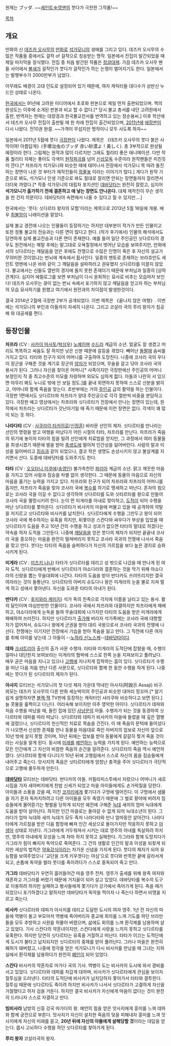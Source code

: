 원제는 ブッダ.
~~[[세인트☆영맨]]의 붓다가 극찬한 그작품!~~

[[목차]]
== 개요 ==
만화의 신 [[데즈카 오사무]]의 [[만화]]로 [[석가모니]]의 생애를 그리고 있다. 데즈카 오사무의 수많은 작품들 중에서도 걸작 of 걸작으로 칭송받는 명작. 일본에서 전집이 발간되었을 때 제일 마지막을 장식했다. 전집 중 처음 발간된 작품은 [[정글대제]]. 가끔 데즈카 오사무 팬들 사이에서 [[불새]]가 걸작인가 붓다가 걸작인가 하는 논쟁이 벌어지기도 한다. 일본에서는 발행부수가 2000만부가 넘었다.

아무래도 배경이 고대 인도로 설정되어 있기 때문에, 여자 캐릭터들 대다수가 상반신 누드인 상태로 나온다. 

[[한국]]에서는 91년에 고려원 미디어에서 초호화 판본으로 제일 먼저 출판되었으며. 책의 완성도는 이후에 소개된 판본과 비교 할 수 없다.[* 당시 불교 총서를 내던 고려원에서 출판, 번역자는 현재는 대장경과 한국불교전서를 번역하고 있는 장순용씨.] 이후 학산에서 데즈카 오사무 전집이 출판될 때 한 차례 전집이 출간되었으며, [[2011년]]에 [[애장판]]이 다시 나왔다. 전10권 완결. ~~가격이 무섭지만 명작이니 모두 사도록 하자~~

일본에서 2011년 5월에 붓다 [[극장판]]이 나왔다. 제목은 《데즈카 오사무의 붓다 붉은 사막이여! 아름답게》(手塚治虫のブッダ 赤い砂漠よ！美しく). 총 3부작으로 완성될 예정이라 한다. 그림체는 원작과 많이 다르지만 그래도 퀄리티 좋은 애니메이션. 다만 작품 퀄리티 자체는 좋아도 각색이 [[원작파괴]]를 넘어 [[신성모독]] 수준이라 원작팬들은 미친듯이 깐다.[* 차프라가 석가모니와 비슷한 때에 태어나서 전장에서 석가모니 목 따려 돌진하는 장면이 나온 것 부터가 제작진들이 [[정줄놓]] 이라는 이야기가 많다.] 게다가 원작 기준으로 봐도, 석가모니 인생 기준으로 봐도 절대로 잘리면 안되는 장면들까지 잘리면서 더더욱 까였다.[* 작중 석가모니의 대립자 포지션인 [[데바닷타]]는 완전히 잘렸고, 심지어 '''석가모니가 출가하기 전에 결혼하고 애 낳는 장면도 안나온다.''' 대체 제작진이 무슨 생각을 한 건지 의문이다. 데바닷타야 속편에서 나올 수 있다고 칠 수 있지만....]

한국에서는 '붓다: 싯다르타 왕자의 모험'이라는 제목으로 2013년 5월 16일에 개봉. 배우 [[최불암]]이 나레이션을 맡았다.

실제 불교 경전에 나오는 인물들이 등장하기는 하지만 대부분이 작가가 만든 인물이고 또한 정통 불교의 전승과는 다른 면이 많다고 한다. (작가 후기에서) 인물의 해석에서도 당연하게 실제 불교전승과 다른 면이 존재한다. 예를 들어 일단 주인공인 싯다르타의 경우도 원전에서는 해탈 후에는 말그대로 오욕칠정에서 벗어난 모습을 보여주지만, 만화에서의 싯다르타는 깨달음을 얻은 후에도 전쟁으로 수많은 인명이 죽은 후 자신의 설교가 무의미한 것이었냐는 번뇌에 계속에서 휩사인다. 일종의 멘토로 존재하는 브라흐만도 세인트 영멘에 나온 바와 같이 그 깨달음을 설파하라고 권유했지 싯다르타를 이끌지 않았다. 불교에서는 신들도 열반의 경지에 들지 못한 존재이기 때문에 부처님과 일종의 [상하관계]다. 심지어 에필로그를 보면 부처님이 다시 윤회하는 묘사로 비추는 모습마저 보인다! 데즈카 오사무는 끊이 없는 번뇌 속에서 포기하지 않고 깨달음을 얻고자 하는 부처님의 모습 묘사하기를 원했고 여기에서 원전과의 차이점이 발생한것이다.

결국 2014년 2월에 극장판 2부가 공개되었다. 이번 제목은 《끝나지 않은 여행》. 이번에는 석가모니의 부인과 아들까지 자세히 나온다. 그리고 코살라 국의 루리 왕자가 침공해 와 대공세를 편다.
== 등장인물 ==
'''차프라''' (CV : [[사카이 마사토]]/[[박상우]])
[[노예]]이며 [[수드라]] 계급의 소년. 얼굴도 잘 생겼고 머리도 똑똑하고 싸움도 잘 하지만 낮은 신분 때문에 갈등을 겪었다. 빼어난 [[돌팔매]] 솜씨를 가지고 있다. 타타와 친구가 되어 어머니를 구출하여 도망친다.
나중에 코사라 국의 우다이 장군을 구해준 것을 계기로 장군의 [[양자]]가 되었으며, 무술을 갈고 닦아 코사라 국의 용사가 된다. 그러나 자신을 찾아온 어머니[* 사족이지만 극장판에선 주인공의 어머니 보정인지 작 중 최고수준의 미모를 자랑하며 외모도 심하게 젋다. 아들과 나란히 서 있으면 아무리 봐도 누나로 밖에 안 보일 정도.]를 끝내 외면하지 못하여 스스로 신분을 밝히고, 어머니와 함께 죽음을 맞는다.
초반부에는 거의 [[주인공]] 급의 활약을 하는 인물이다. 극장판 1편에서도 싯다르타와 차프라가 양대 주인공으로 각각 절반씩 비중을 분담하고 있다. 극장판 예고 영상에서는 차프라와 싯다르타가 전장에서 만나는 장면이 있는데, 원작에서 차프라는 싯다르타가 갓난아기일 때 죽기 때문에 이런 장면은 없다. 각색이 꽤 많이 되는 듯 하다.

'''나라다타''' (CV : [[사쿠라이 타카히로]]/[[신정훈]])
바라문 선인의 제자. 싯다르타를 만나라는 선인의 명령을 받고 여행을 떠났다가 어린 시절의 타타, 차프라를 만난다. 차프라가 죽음의 위기에 놓이자 타타의 힘을 빌려 선인에게 치료법을 얻지만, 그 과정에서 여러 동물들을 희생시켰기 때문에 벌을 받아 [[축생도]]에 떨어져 인간성을 잃어버린다.
사람의 말과 이성을 잃어버리고 [[짐승]]과 같이 되었으나, 결코 작은 생명도 손상시키지 않고 불살계를 지키면서 산다. 도중에 데바닷타를 도와주기도 한다.

'''타타''' (CV : [[오오타니 이쿠에]]/[[송영인]])
불가촉천민 [[파리아]] 계급의 소년. 맑고 깨끗한 마음을 가지고 있어 사람과 짐승을 차별 없이 생각한다. 그 때문에 동물의 마음으로 자신의 마음을 옮기는 능력을 가지고 있다.
차프라와 친구가 되어 차프라와 차프라의 어머니를 돕지만, 차프라가 죽음을 맞자 코사라 국에 [[복수]]를 하기로 맹세하고 떠난다. 혼자의 힘으로는 코사라 국을 이길 수 없다고 생각하여 싯다르타를 도와 싯타르타를 왕으로 만들어 코사라 국을 멸망시키려 한다.
눈이 먼 미게라를 아내로 맞이하고, [[도적]]이 되어 수행을 떠난 싯다르타를 쫓아온다. 싯다르타가 비사카의 마을에 머물고 있을 때 공격하여 약탈을 저지르고 싯다르타와 비사카를 납치한다. 싯다르타에게 수행을 그만두고 왕이 되어 코사라 국에 복수하자는 유혹을 하지만, 뒤쫓아온 스칸다와 싸우다가 부상을 입었을 때 싯다르타가 도움을 주고 10년 간의 수행을 하고 성과가 없으면 타타의 말대로 하겠다는 약속을 하자 도적을 그만둔다.
나중에 [[깨달음]]을 얻은 붓다의 제자가 되지만 끝끝내 코사라 국을 증오하는 마음을 완전히 떨쳐버리지 못하고 코사라 국과의 전쟁에 나서서 죽음을 맞고 만다. 붓다는 타타의 죽음을 슬퍼하다가 자신의 가르침을 보다 높은 경지로 승화시키게 된다.

'''미게라''' (CV : [[미즈키 나나]])
타타가 싯다르타를 데리고 성 밖으로 나갔을 때 만나게 된 여자 도적. 싯다르타에게 반해서 싯다르타가 야쇼다라와 결혼하는 것을 막기 위해 야쇼다라의 신랑을 뽑는 무술대회에 나간다. 타타의 도움을 받아 반다카도 쓰러뜨리지만 결국 여자라는 것이 들통난다. 싯다르타의 아버지 슈도다나 왕은 미게라의 눈을 불로 지져 멀게 하고 성에서 쫓아낸다.
자신을 도와준 타타의 아내가 된다.

'''반다카''' (CV : [[후지와라 케이지]])
석가 족의 친족으로 각지에 이름을 날리고 있는 용사. 활의 달인이며 야심만만한 인물이다. 코사라 국에서 차프라와 대결하지만 차프라에게 패배하고, 야쇼다라에게 눈독을 들여 무술대회에 나가지만 타타의 도움을 받은 미게라에게 패배하여 쓰러진다.
하지만 싯다르타가 [[출가]]해 버리자 석가족에는 코사라 국에 대항할 자가 없어져서, 슈도다나 왕에게 군권을 받아 대리 국왕으로서 코사라 국과의 전쟁에 나선다. 전쟁에는 이기지만 전장에서 기습을 받아 목숨을 잃고 만다.
그 직전에 다른 여자를 취해 아이를 낳는데 그 아들이 --[[노하라 신노스케]]--[[데바닷타]]이다.

'''데파'''
[[크샤트리아]] 출신의 출가 사문 수행자. 타타와 미게라의 도적단에 잡혔을 때, 수행이 얼마나 대단한지 보여보라는 미게라의 협박에 스스로 한쪽 눈을 지져보이고 풀려났다.
매우 굳은 마음을 지니고 있으나 [[고행]]에 지나치게 집착하는 흠이 있다. 싯다르타가 수행을 떠난 다음 처음 만난 다른 사문으로, 싯다르타와 함께 한 동안 수행을 하게 된다.
나중에는 붓다가 된 싯다르타의 제자가 된다.

'''아사지'''
모티브는 석가모니의 첫 다섯 제자 가운데 막내인 아사지(阿說示 Assaji) 비구. 외모는 데즈카 오사무의 다른 만화 세눈박이의 주인공과 비슷한 대머리 땅꼬마.[* 알기 쉽게 설명하자면 [[블랙·잭]] TV판에 등장하는 캐릭터인 샤라쿠와 비슷하다고 보면 된다.] 늘 콧물을 훌쩍이고 다닌다. 어리숙해 보이지만 아주 영악한 아이다.
싯다르타가 데파와 처음 수행을 떠났을 때, 들린 집에 있던 [[사냥꾼]]의 아들. 수행자가 되는 것을 동경하여 싯다르타와 데파를 따라 떠났다.
싯다르타와 데파가 비사카의 마을에 들렸을 때 깊은 열병에 걸렸으나, 싯다르타의 헌신적인 치료로 목숨을 건진다. 이 때 죽음의 문턱에 들어섰다가 나오면서 신성한 존재를 만나 동물을 마음대로 죽인 아버지의 업보로 자신이 앞으로 10년 밖에 살지 못할 것이며, 10년 뒤에는 업보를 받아 동물에게 갈갈히 찢겨 죽을 것이라는 사실을 알게 된다. 동시에 [[미래]]를 [[예언]]하는 능력을 가지게 된다.
예언하는 능력으로 모든 인간에게 그 자신의 비참한 죽음의 순간을 알려준다. 싯다르타의 죽음 역시 예언하였다.
싯다르타와 함께 다니다가 10년 뒤에 고행림에서 스스로 자신의 몸을 짐승들에게 내어주고 죽는다. 앗사지의 죽음은 싯타르타에게 엄청난 충격을 주어 싯다르타가 극단적으로 고행에 몰두하게 만든다.

'''[[데바닷타]]'''
모티브는 데바닷타. 반다카의 아들. 카필라피스투에서 자랐으나 어머니가 새로 시집을 가자 새아버지에게 찬밥 신세가 되었고 마을 아이들에게도 손가락질을 당한다.
아이들과 소풍을 갔을 때, 미친 [[코끼리]]에게 쫓기다가 구멍에 떨어진다. 이 구멍에서 샘물을 자기 혼자 독차지하려고 다른 아이들을 모두 죽였기 때문에 그 벌로 황야에 버려저 짐승들에게 물어뜯기는 형벌을 당하게 되지만 예전에 구해준 [[늑대]] 새끼의 엄마 늑대에게 도움을 받아 살아난다. 하지만 인간 마을로는 돌아갈 수 없게 되어 늑대소년이 된다.
그러다가 엄마 늑대와 새끼 늑대가 모두 죽자 나라다타와 만나 얼마동안 살아간다. 나라다타에게 가르침을 받은 다음 함정에 빠져 인간 세상으로 돌아가지만 적응하지 못하고 [[야생아]] 상태로 지낸다.
가그라에게 거두워져서 시키는 대로 영주의 아내를 독살하려 하지만, 영주의 아내에게 모성을 느껴 차마 하지 못하고 실패한다. 가그라와 함께 도망치다가 가그라가 힘이 빠지자 독약으로 죽여준다. 그 간의 생활로 인간의 말과 이성을 되찾게 되지만 세상의 법칙은 [[약육강식]]이라는 차가운 신념을 가지게 된다.
붓다의 제자가 되어 유능함을 보여주었으나 '교단을 크게 키우겟다는 야심'으로 붓다와 반목한 끝에 갈라서게 되고, 손톱에 독약을 발라 붓다를 죽이려다가 스스로 중독되어 죽고 만다.

'''가그라'''
데바닷타가 우연히 흘러들어간 마을 영주 전처. 영주가 출세를 위해 왕족 여자와 재혼하고 가그라를 버렸기 때문에 거지꼴이 되어 살고 있었다. 데바닷타를 복수의 도구로 이용하려 하지만 실패하고 병사들에게 쫓기다가 강가에서 죽어가게 된다. 죽을 때가 되었으니 포기하겠다고 말하지만 데바닷타가 독약을 먹이자 나 죽는다 하면서 비명을 지르고 죽는다.

'''비사카'''
싯다르타와 데파가 아사지를 데리고 도달한 도시의 여자 영주. 1년 전 자신의 마을에 역병이 돌고 부모마저 역병에 죽어버리자 종교에 회의를 느껴 기도를 하던 브라만들을 모두 추방하고 사원을 허물어 버렸으며, 삶에도 회의를 느껴 환각제를 남용하며 살고 있었다.
기사 스칸다의 약혼녀이지만, 스칸다에게 사랑을 느끼지 못하고 싯다르타를 유혹한다. 하지만 당연히 싯다르타는 유혹을 거절하고 떠난다. 타타가 이끄는 도적단에게 도시가 불타고 납치되지만 싯다르타의 중재를 받아 풀려난다.
그러나 마을은 완전히 폐허가 돼버렸고, 나중에 정각을 얻은 석가모니가 다시 비사카를 만났을 때 그녀는 지하실에서 환각제를 남용하다가 완전히 [[폐인]]이 되어 있었다.

'''스칸다'''
비사카의 약혼자로 마가다 국의 기사. 역병이 도는 비사카의 도시에 와서 경비를 서고 있었다. 싯다르타와 데파를 차갑게 대하며, 비사카가 싯다르타에게 관심을 보이자 질투심을 드러낸다.
타타의 도적단에 비사카가 납치당하자 쫓아가서 타타와 결투한다. 질투심 때문에 싯다르타도 죽이려 하지만 비사카가 나서서 싯다르타가 고결하게 자신을 거절했다고 하자 검을 거둔다. 하지만 결국 비사카가 자신에게 마음이 없다는 것이 완전히 드러나자 스스로 자결하고 만다.

'''빔비사라'''
남방의 신흥 강국 마가다의 왕. 예언의 힘을 얻은 앗사지에게 흥미를 느껴 데파와 함께 궁전으로 부른다. 앗사지가 자신이 설치한 죽음의 덫을 피해내자 흥미를 느껴 앗사지에게 자신의 미래를 묻고, '''20년 뒤에 자신의 아들에게 살해당할 것'''이라는 대답을 얻는다.
몹시 고뇌하다 수행을 하던 싯다르타를 찾아가게 된다.

'''루리 왕자'''
코살라국의 왕자.
